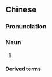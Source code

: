 {{also|王爷}}
==Chinese==
{{zh-forms|s=王爷}}

===Pronunciation===
{{zh-pron
|m=wángyé,tl=y
|c=wong4 je4
|h=pfs=vòng-yà
|mn=ông-iâ
|cat=n
}}

===Noun===
{{zh-noun}}

# {{lb|zh|archaic}} {{n-g|A [[term of address]] and [[title]] for a [[prince]].}}

====Derived terms====
{{zh-der|小王爺|灶王爺|祭王爺|王爺債}}